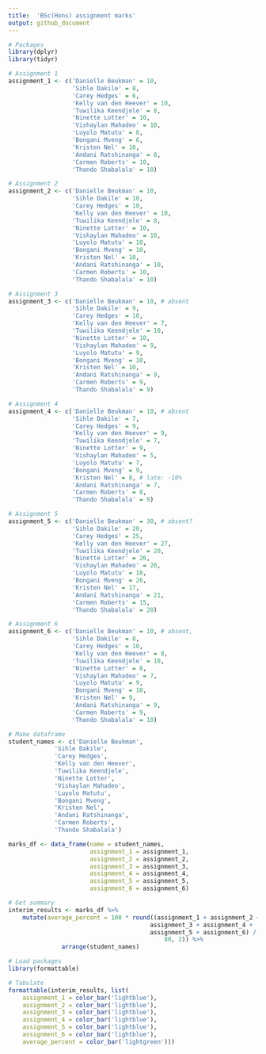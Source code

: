 ```yaml
---
title:  'BSc(Hons) assignment marks'
output: github_document
---
```


```r
# Packages
library(dplyr)
library(tidyr)

# Assignment 1
assignment_1 <- c('Danielle Beukman' = 10,
                  'Sihle Dakile' = 8,
                  'Carey Hedges' = 6,
                  'Kelly van den Heever' = 10,
                  'Tuwilika Keendjele' = 8,
                  'Ninette Lotter' = 10,
                  'Vishaylan Mahadeo' = 10,
                  'Luyolo Matutu' = 8,
                  'Bongani Mveng' = 6,
                  'Kristen Nel' = 10,
                  'Andani Ratshinanga' = 8,
                  'Carmen Roberts' = 10,
                  'Thando Shabalala' = 10)

# Assignment 2
assignment_2 <- c('Danielle Beukman' = 10,
                  'Sihle Dakile' = 10,
                  'Carey Hedges' = 10,
                  'Kelly van den Heever' = 10,
                  'Tuwilika Keendjele' = 8,
                  'Ninette Lotter' = 10,
                  'Vishaylan Mahadeo' = 10,
                  'Luyolo Matutu' = 10,
                  'Bongani Mveng' = 10,
                  'Kristen Nel' = 10,
                  'Andani Ratshinanga' = 10,
                  'Carmen Roberts' = 10,
                  'Thando Shabalala' = 10)

# Assignment 3
assignment_3 <- c('Danielle Beukman' = 10, # absent
                  'Sihle Dakile' = 9,
                  'Carey Hedges' = 10,
                  'Kelly van den Heever' = 7,
                  'Tuwilika Keendjele' = 10,
                  'Ninette Lotter' = 10,
                  'Vishaylan Mahadeo' = 9,
                  'Luyolo Matutu' = 9,
                  'Bongani Mveng' = 10,
                  'Kristen Nel' = 10,
                  'Andani Ratshinanga' = 9,
                  'Carmen Roberts' = 9,
                  'Thando Shabalala' = 9)

# Assignment 4
assignment_4 <- c('Danielle Beukman' = 10, # absent
                  'Sihle Dakile' = 7,
                  'Carey Hedges' = 9,
                  'Kelly van den Heever' = 9,
                  'Tuwilika Keendjele' = 7,
                  'Ninette Lotter' = 9,
                  'Vishaylan Mahadeo' = 5,
                  'Luyolo Matutu' = 7,
                  'Bongani Mveng' = 9,
                  'Kristen Nel' = 8, # late: -10%
                  'Andani Ratshinanga' = 7,
                  'Carmen Roberts' = 8,
                  'Thando Shabalala' = 9)

# Assignment 5
assignment_5 <- c('Danielle Beukman' = 30, # absent?
                  'Sihle Dakile' = 20,
                  'Carey Hedges' = 25,
                  'Kelly van den Heever' = 27,
                  'Tuwilika Keendjele' = 20,
                  'Ninette Lotter' = 26,
                  'Vishaylan Mahadeo' = 20,
                  'Luyolo Matutu' = 18,
                  'Bongani Mveng' = 26,
                  'Kristen Nel' = 17,
                  'Andani Ratshinanga' = 21,
                  'Carmen Roberts' = 15,
                  'Thando Shabalala' = 20)

# Assignment 6
assignment_6 <- c('Danielle Beukman' = 10, # absent,
                  'Sihle Dakile' = 8,
                  'Carey Hedges' = 10,
                  'Kelly van den Heever' = 8,
                  'Tuwilika Keendjele' = 10,
                  'Ninette Lotter' = 8,
                  'Vishaylan Mahadeo' = 7,
                  'Luyolo Matutu' = 9,
                  'Bongani Mveng' = 10,
                  'Kristen Nel' = 9,
                  'Andani Ratshinanga' = 9,
                  'Carmen Roberts' = 9,
                  'Thando Shabalala' = 10)

# Make dataframe
student_names <- c('Danielle Beukman',
             'Sihle Dakile',
             'Carey Hedges',
             'Kelly van den Heever',
             'Tuwilika Keendjele',
             'Ninette Lotter',
             'Vishaylan Mahadeo',
             'Luyolo Matutu',
             'Bongani Mveng',
             'Kristen Nel',
             'Andani Ratshinanga',
             'Carmen Roberts',
             'Thando Shabalala')

marks_df <- data_frame(name = student_names,
                       assignment_1 = assignment_1,
                       assignment_2 = assignment_2,
                       assignment_3 = assignment_3,
                       assignment_4 = assignment_4,
                       assignment_5 = assignment_5,
                       assignment_6 = assignment_6)

# Get summary
interim_results <- marks_df %>%
    mutate(average_percent = 100 * round((assignment_1 + assignment_2 +
                                        assignment_3 + assignment_4 +
                                        assignment_5 + assignment_6) /
                                            80, 2)) %>%
               arrange(student_names)
```


```r
# Load packages
library(formattable)

# Tabulate
formattable(interim_results, list(
    assignment_1 = color_bar('lightblue'),
    assignment_2 = color_bar('lightblue'),
    assignment_3 = color_bar('lightblue'),
    assignment_4 = color_bar('lightblue'),
    assignment_5 = color_bar('lightblue'),
    assignment_6 = color_bar('lightblue'),
    average_percent = color_bar('lightgreen')))
```

